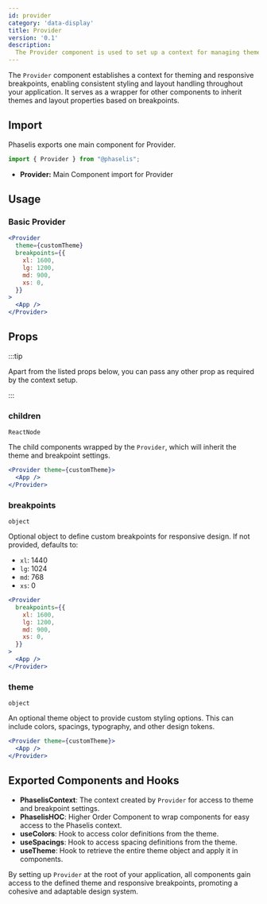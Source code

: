 ```yaml
---
id: provider
category: 'data-display'
title: Provider
version: '0.1'
description:
  The Provider component is used to set up a context for managing themes and breakpoints across your application.
---
```


The `Provider` component establishes a context for theming and responsive breakpoints, enabling consistent styling and layout handling throughout your application. It serves as a wrapper for other components to inherit themes and layout properties based on breakpoints.

## Import

Phaselis exports one main component for Provider.

```js
import { Provider } from "@phaselis";
```

- **Provider:** Main Component import for Provider

## Usage

### Basic Provider

```jsx
<Provider
  theme={customTheme}
  breakpoints={{
    xl: 1600,
    lg: 1200,
    md: 900,
    xs: 0,
  }}
>
  <App />
</Provider>
```

## Props
:::tip

Apart from the listed props below, you can pass any other prop as required by the context setup.

:::

### children
`ReactNode`

The child components wrapped by the `Provider`, which will inherit the theme and breakpoint settings.

```jsx
<Provider theme={customTheme}>
  <App />
</Provider>
```

### breakpoints
`object`

Optional object to define custom breakpoints for responsive design. If not provided, defaults to:
- `xl`: 1440
- `lg`: 1024
- `md`: 768
- `xs`: 0

```jsx
<Provider
  breakpoints={{
    xl: 1600,
    lg: 1200,
    md: 900,
    xs: 0,
  }}
>
  <App />
</Provider>
```

### theme
`object`

An optional theme object to provide custom styling options. This can include colors, spacings, typography, and other design tokens.

```jsx
<Provider theme={customTheme}>
  <App />
</Provider>
```

## Exported Components and Hooks

- **PhaselisContext**: The context created by `Provider` for access to theme and breakpoint settings.
- **PhaselisHOC**: Higher Order Component to wrap components for easy access to the Phaselis context.
- **useColors**: Hook to access color definitions from the theme.
- **useSpacings**: Hook to access spacing definitions from the theme.
- **useTheme**: Hook to retrieve the entire theme object and apply it in components.

By setting up `Provider` at the root of your application, all components gain access to the defined theme and responsive breakpoints, promoting a cohesive and adaptable design system.